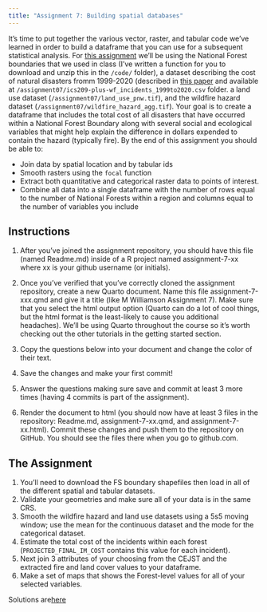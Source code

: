 ```yaml
---
title: "Assignment 7: Building spatial databases"
---
```


It's time to put together the various vector, raster, and tabular code we've learned in order to build a dataframe that you can use for a subsequent statistical analysis. For [this assignment](https://classroom.github.com/a/lXCj71zf) we'll be using the National Forest boundaries that we used in class (I've written a function for you to download and unzip this in the `/code/` folder), a dataset describing the cost of natural disasters fromm 1999-2020 (described in [this paper](https://www.nature.com/articles/s41597-023-01955-0) and available at `/assignment07/ics209-plus-wf_incidents_1999to2020.csv` folder. a land use dataset (`/assignment07/land_use_pnw.tif`), and the wildfire hazard dataset (`/assignment07/wildfire_hazard_agg.tif`). Your goal is to create a dataframe that includes the total cost of all disasters that have occurred within a National Forest Boundary along with several social and ecological variables that might help explain the difference in dollars expended to contain the hazard (typically fire). By the end of this assignment you should be able to:

* Join data by spatial location and by tabular ids
* Smooth rasters using the `focal` function
* Extract both quantitative and categorical raster data to points of interest.
* Combine all data into a single dataframe with the number of rows equal to the number of National Forests within a region and columns equal to the number of variables you include

## Instructions

1. After you've joined the assignment repository, you should have this file (named Readme.md) inside of a R project named assignment-7-xx where xx is your github username (or initials).

2. Once you've verified that you've correctly cloned the assignment repository, create a new Quarto document. Name this file assignment-7-xxx.qmd and give it a title (like M Williamson Assignment 7). Make sure that you select the html output option (Quarto can do a lot of cool things, but the html format is the least-likely to cause you additional headaches). We'll be using Quarto throughout the course so it's worth checking out the other tutorials in the getting started section.

3. Copy the questions below into your document and change the color of their text.

4. Save the changes and make your first commit!

5. Answer the questions making sure save and commit at least 3 more times (having 4 commits is part of the assignment).

6. Render the document to html (you should now have at least 3 files in the repository: Readme.md, assignment-7-xx.qmd, and assignment-7-xx.html). Commit these changes and push them to the repository on GitHub. You should see the files there when you go to github.com.


## The Assignment

1. You'll need to download the FS boundary shapefiles then load in all of the different spatial and tabular datasets.
2. Validate your geometries and make sure all of your data is in the same CRS.
3. Smooth the wildfire hazard and land use datasets using a 5s5 moving window; use the mean for the continuous dataset and the mode for the categorical dataset.
4. Estimate the total cost of the incidents within each forest (`PROJECTED_FINAL_IM_COST` contains this value for each incident).
5. Next join 3 attributes of your choosing from the CEJST and the extracted fire and land cover values to your dataframe.
6. Make a set of maps that shows the Forest-level values for all of your selected variables.

:::{.callout-note}
Solutions are[here](07-rasteropssolutions.qmd)
:::
